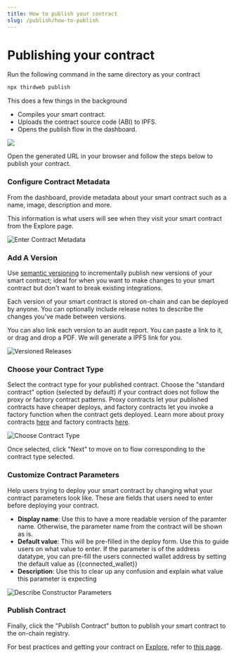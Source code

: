 ```yaml
---
title: How to publish your contract
slug: /publish/how-to-publish
---
```


# Publishing your contract

<div className="heroGrid">
<div>

<div>

Run the following command in the same directory as your contract

</div>

```bash
npx thirdweb publish
```

This does a few things in the background

- Compiles your smart contract.
- Uploads the contract source code (ABI) to IPFS.
- Opens the publish flow in the dashboard.

</div>

<div className="heroGridImageContainer">
  <img src="/assets/publish.png"/>
</div>
</div>

Open the generated URL in your browser and follow the steps below to publish your contract.

### Configure Contract Metadata

From the dashboard, provide metadata about your smart contract such as a name, image, description and more.

This information is what users will see when they visit your smart contract from the Explore page.

![Enter Contract Metadata](/assets/publish/publish-your-contract.png)

### Add A Version

Use [semantic versioning](https://semver.org/) to incrementally publish new versions of your smart contract;
ideal for when you want to make changes to your smart contract but don't want to break existing integrations.

Each version of your smart contract is stored on-chain and can be deployed by anyone. You
can optionally include release notes to describe the changes you've made between versions.

You can also link each version to an audit report. You can paste a link to it, or drag and drop a PDF. We will generate a IPFS link for you.

![Versioned Releases](/assets/publish/version-and-audit.png)

### Choose your Contract Type

Select the contract type for your published contract. Choose the "standard contract" option (selected by default) if your contract does not follow the proxy or factory contract patterns.
Proxy contracts let your published contracts have cheaper deploys, and factory contracts let you invoke a factory function when the contract gets deployed.
Learn more about proxy contracts [here](https://portal.thirdweb.com/publish/proxy-contracts) and factory contracts [here](https://portal.thirdweb.com/publish/factory-contracts).

![Choose Contract Type](/assets/publish/choose-contract-type.png)

Once selected, click "Next" to move on to flow corresponding to the contract type selected.

### Customize Contract Parameters

Help users trying to deploy your smart contract by changing what your contract parameters look like. These are fields that users need to enter before deploying your contract.

- **Display name**: Use this to have a more readable version of the paramter name. Otherwise, the parameter name from the contract will be shown as is.
- **Default value**: This will be pre-filled in the deploy form. Use this to guide users on what value to enter. If the parameter is of the address datatype, you can pre-fill the users connected wallet address by setting the default value as {{connected_wallet}}
- **Description**: Use this to clear up any confusion and explain what value this parameter is expecting

![Describe Constructor Parameters](/assets/publish/contract-parameters.png)

### Publish Contract

Finally, click the "Publish Contract" button to publish your smart contract to the on-chain registry.

For best practices and getting your contract on [Explore]("https://thirdweb.com/explore"), refer to [this page]("https://portal.thirdweb.com/publish/get-featured-on-explore").
